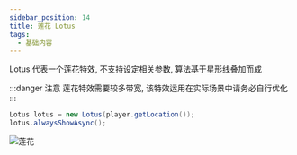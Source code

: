 ```yaml
---
sidebar_position: 14
title: 莲花 Lotus
tags:
  - 基础内容
---
```

Lotus 代表一个莲花特效, 不支持设定相关参数, 算法基于星形线叠加而成

:::danger 注意
莲花特效需要较多带宽, 该特效运用在实际场景中请务必自行优化
:::

```java
Lotus lotus = new Lotus(player.getLocation());
lotus.alwaysShowAsync();
```

![莲花](./img/lotus.png)